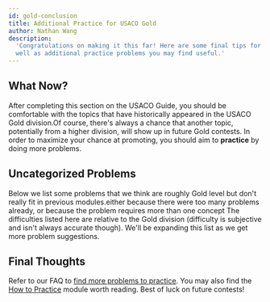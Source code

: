 ---
id: gold-conclusion
title: Additional Practice for USACO Gold
author: Nathan Wang
description:
  'Congratulations on making it this far! Here are some final tips for Gold, as
  well as additional practice problems you may find useful.'
---

## What Now?

After completing this section on the USACO Guide, you should be comfortable with
the topics that have historically appeared in the USACO Gold
division.<Asterisk>Of course, there's always a chance that another topic,
potentially from a higher division, will show up in future Gold
contests.</Asterisk> In order to maximize your chance at promoting, you should
aim to **practice** by doing more problems.

## Uncategorized Problems

Below we list some problems that we think are roughly Gold level but don't
really fit in previous modules.<Asterisk>either because there were too many
problems already, or because the problem requires more than one
concept</Asterisk> The difficulties listed here are relative to the Gold
division (difficulty is subjective and isn't always accurate though). We'll be
expanding this list as we get more problem suggestions.

<Problems problems="problems" />

## Final Thoughts

Refer to our FAQ to
[find more problems to practice](/general/usaco-faq#q-where-can-i-find-more-practice-problems).
You may also find the [How to Practice](https://usaco.guide/general/practicing)
module worth reading. Best of luck on future contests!
